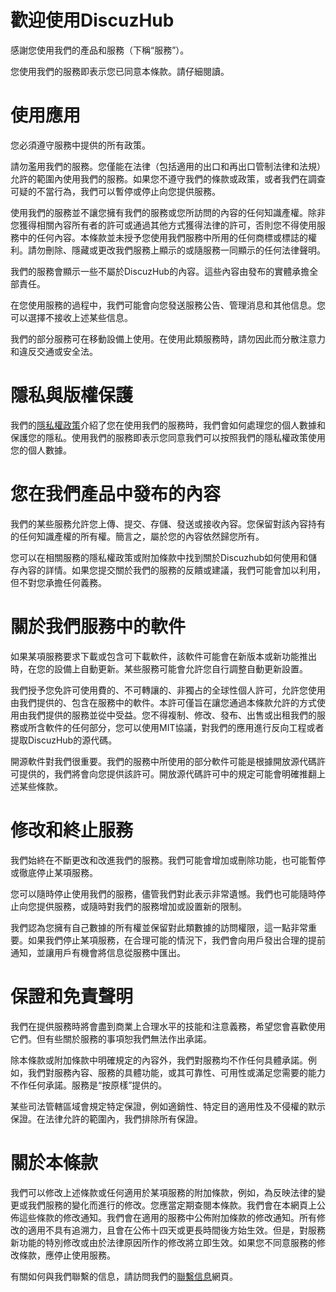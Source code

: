 # 歡迎使用DiscuzHub

感謝您使用我們的產品和服務（下稱“服務”）。

您使用我們的服務即表示您已同意本條款。請仔細閱讀。

# 使用應用

您必須遵守服務中提供的所有政策。

請勿濫用我們的服務。您僅能在法律（包括適用的出口和再出口管制法律和法規）允許的範圍內使用我們的服務。如果您不遵守我們的條款或政策，或者我們在調查可疑的不當行為，我們可以暫停或停止向您提供服務。

使用我們的服務並不讓您擁有我們的服務或您所訪問的內容的任何知識產權。除非您獲得相關內容所有者的許可或通過其他方式獲得法律的許可，否則您不得使用服務中的任何內容。本條款並未授予您使用我們服務中所用的任何商標或標誌的權利。請勿刪除、隱藏或更改我們服務上顯示的或隨服務一同顯示的任何法律聲明。

我們的服務會顯示一些不屬於DiscuzHub的內容。這些內容由發布的實體承擔全部責任。

在您使用服務的過程中，我們可能會向您發送服務公告、管理消息和其他信息。您可以選擇不接收上述某些信息。

我們的部分服務可在移動設備上使用。在使用此類服務時，請勿因此而分散注意力和違反交通或安全法。

# 隱私與版權保護

我們的[隱私權政策](/privacy_policy/)介紹了您在使用我們的服務時，我們會如何處理您的個人數據和保護您的隱私。使用我們的服務即表示您同意我們可以按照我們的隱私權政策使用您的個人數據。

# 您在我們產品中發布的內容

我們的某些服務允許您上傳、提交、存儲、發送或接收內容。您保留對該內容持有的任何知識產權的所有權。簡言之，屬於您的內容依然歸您所有。

您可以在相關服務的隱私權政策或附加條款中找到關於Discuzhub如何使用和儲存內容的詳情。如果您提交關於我們的服務的反饋或建議，我們可能會加以利用，但不對您承擔任何義務。

# 關於我們服務中的軟件

如果某項服務要求下載或包含可下載軟件，該軟件可能會在新版本或新功能推出時，在您的設備上自動更新。某些服務可能會允許您自行調整自動更新設置。

我們授予您免許可使用費的、不可轉讓的、非獨占的全球性個人許可，允許您使用由我們提供的、包含在服務中的軟件。本許可僅旨在讓您通過本條款允許的方式使用由我們提供的服務並從中受益。您不得複制、修改、發布、出售或出租我們的服務或所含軟件的任何部分，您可以使用MIT協議，對我們的應用進行反向工程或者提取DiscuzHub的源代碼。

開源軟件對我們很重要。我們的服務中所使用的部分軟件可能是根據開放源代碼許可提供的，我們將會向您提供該許可。開放源代碼許可中的規定可能會明確推翻上述某些條款。

# 修改和終止服務

我們始終在不斷更改和改進我們的服務。我們可能會增加或刪除功能，也可能暫停或徹底停止某項服務。

您可以隨時停止使用我們的服務，儘管我們對此表示非常遺憾。我們也可能隨時停止向您提供服務，或隨時對我們的服務增加或設置新的限制。

我們認為您擁有自己數據的所有權並保留對此類數據的訪問權限，這一點非常重要。如果我們停止某項服務，在合理可能的情況下，我們會向用戶發出合理的提前通知，並讓用戶有機會將信息從服務中匯出。

# 保證和免責聲明

我們在提供服務時將會盡到商業上合理水平的技能和注意義務，希望您會喜歡使用它們。但有些關於服務的事項恕我們無法作出承諾。

除本條款或附加條款中明確規定的內容外，我們對服務均不作任何具體承諾。例如，我們對服務內容、服務的具體功能，或其可靠性、可用性或滿足您需要的能力不作任何承諾。服務是“按原樣”提供的。

某些司法管轄區域會規定特定保證，例如適銷性、特定目的適用性及不侵權的默示保證。在法律允許的範圍內，我們排除所有保證。

# 關於本條款

我們可以修改上述條款或任何適用於某項服務的附加條款，例如，為反映法律的變更或我們服務的變化而進行的修改。您應當定期查閱本條款。我們會在本網頁上公佈這些條款的修改通知。我們會在適用的服務中公佈附加條款的修改通知。所有修改的適用不具有追溯力，且會在公佈十四天或更長時間後方始生效。但是，對服務新功能的特別修改或由於法律原因所作的修改將立即生效。如果您不同意服務的修改條款，應停止使用服務。

有關如何與我們聯繫的信息，請訪問我們的[聯繫信息](/contact/)網頁。